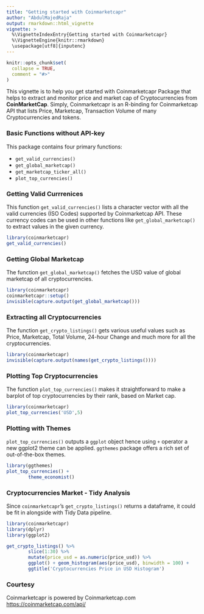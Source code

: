 ```yaml
---
title: "Getting started with Coinmarketcapr"
author: "AbdulMajedRaja"
output: rmarkdown::html_vignette
vignette: >
  %\VignetteIndexEntry{Getting started with Coinmarketcapr}
  %\VignetteEngine{knitr::rmarkdown}
  \usepackage[utf8]{inputenc}
---
```


```r
knitr::opts_chunk$set(
  collapse = TRUE,
  comment = "#>"
)
```

This vignette is to help you get started with Coinmarketcapr Package that helps to extract and monitor price and market cap of Cryptocurrencies from **CoinMarketCap**. Simply, Coinmarketcapr is an R-binding for Coinmarketcap API that lists Price, Marketcap, Transaction Volume of many Cryptocurrencies and tokens. 

### Basic Functions without API-key

This package contains four primary functions:

- `get_valid_currencies()`
- `get_global_marketcap()`
- `get_marketcap_ticker_all()`
- `plot_top_currencies()`

### Getting Valid Currrenices 

This function `get_valid_currencies()` lists a character vector with all the valid currencies (ISO Codes) supported by Coinmarketcap API. These currency codes can be used in other functions like `get_global_marketcap()` to extract values in the given currency. 

```r
library(coinmarketcapr)
get_valid_currencies()
```


### Getting Global Marketcap

The function `get_global_marketcap()` fetches the USD value of global marketcap of all cryptocurrencies.

```r
library(coinmarketcapr)
coinmarketcapr::setup()
invisible(capture.output(get_global_marketcap()))
```

### Extracting all Cryptocurrencies 

The function `get_crypto_listings()` gets various useful values such as Price, Marketcap, Total Volume, 24-hour Change and much more for all the cryptocurrencies. 

```r
library(coinmarketcapr)
invisible(capture.output(names(get_crypto_listings())))

```


### Plotting Top Cryptocurrencies

The function `plot_top_currencies()` makes it straightforward to make a barplot of top cryptocurrencies by their rank, based on Market cap.

```r
library(coinmarketcapr)
plot_top_currencies('USD',5)
```

### Plotting with Themes

`plot_top_currencies()` outputs a `ggplot` object hence using `+` operator a new ggplot2 theme can be applied. `ggthemes` package offers a rich set of out-of-the-box themes. 


```r
library(ggthemes)
plot_top_currencies() + 
        theme_economist()
```

### Cryptocurrencies Market - Tidy Analysis

Since `coinmarketcapr`'s `get_crypto_listings()` returns a dataframe, it could be fit in alongside with Tidy Data pipeline. 

```r
library(coinmarketcapr)
library(dplyr)
library(ggplot2)

get_crypto_listings() %>% 
        slice(1:30) %>% 
        mutate(price_usd = as.numeric(price_usd)) %>% 
        ggplot() + geom_histogram(aes(price_usd), binwidth = 100) +
        ggtitle('Cryptocurrencies Price in USD Histogram')
```


### Courtesy

Coinmarketcapr is powered by Coinmarketcap.com <https://coinmarketcap.com/api/> 
